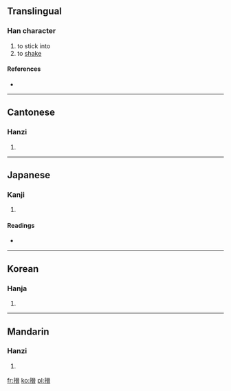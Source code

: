 ==Translingual==

===Han character===
{{Han char|rn=64|rad=手|as=10|sn=13|four=5106<sub>1</sub>|canj=手一金日 (QMCA), 手一戈日 (QMIA)}}

# to stick into
# to [[shake]]

====References====
* {{Han ref|kx=0447.150|dkj=12494|dj=0798.070|hdz=31929.050|uh=6422|ud=25634|bh=DDA8|bd=56744}}

----

==Cantonese==

===Hanzi===
{{yue-hanzi|jyut=|y=jeun3}}

# {{defn|Cantonese|sort=手10}}

----

==Japanese==

===Kanji===
{{ja-kanji|grade=|rs=手10}}

# {{defn|Japanese|sort=手10}}

====Readings====
* {{ja-readings|on=[[しん]] (shin), [[せん]] (sen), [[せい]] (sei), [[さい]] (sai)|kun=[[はさむ]] (hasamu)}}

----

==Korean==

===Hanja===
{{ko-hanja|hangeul=진|eumhun=|rv=jin|mr=chin|y=cin}}

# {{defn|Korean|sort=手10}}

----

==Mandarin==

===Hanzi===
{{cmn-hanzi|pin=[[jìn]] ([[jin4]])|wg=chin<sup>4</sup>}}

# {{defn|Mandarin|sort=手10}}

[[fr:搢]]
[[ko:搢]]
[[pl:搢]]